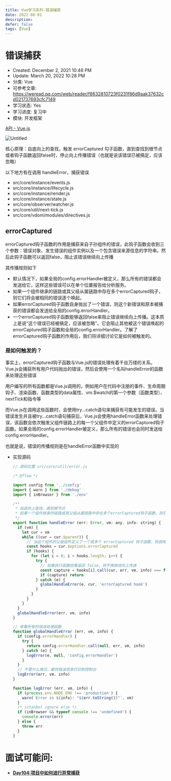```yaml
---
title: Vue学习系列-错误捕获
date: 2022-08-01
description: 
defer: false
tags: [Vue]
---
```


# 错误捕获

- Created: December 2, 2021 10:46 PM
- Update: March 20, 2022 10:28 PM
- 分类: Vue
- 可参考文章: https://weread.qq.com/web/reader/f8632810723f0231f86d9aak37632cd021737693cfc7149
- 学习状态: Yes
- 学习进度: 复习中
- 模块: 开发框架

[API - Vue.js](https://cn.vuejs.org/v2/api/#errorHandler)

![Untitled](./images/Untitled.png)

核心原理：自底向上的查找，触发 errorCaptured 勾子函数，直到查找到根节点或者钩子函数返回false时，停止向上传播错误（也就是说该错误已被搞定，应该忽略）

以下地方有在调用 handleError，捕获错误

- src/core/instance/events.js
- src/core/instance/lifecycle.js
- src/core/instance/render.js
- src/core/instance/state.js
- src/core/observer/watcher.js
- src/core/util/next-tick.js
- src/core/vdom/modules/directives.js

## errorCaptured

errorCaptured钩子函数的作用是捕获来自子孙组件的错误，此钩子函数会收到三个参数：错误对象、发生错误的组件实例以及一个包含错误来源信息的字符串。然后此钩子函数可以返回false，阻止该错误继续向上传播

其传播规则如下

- 默认情况下，如果全局的config.errorHandler被定义，那么所有的错误都会发送给它，这样这些错误可以在单个位置报告给分析服务。
- 如果一个组件继承的链路或其父级从属链路中存在多个errorCaptured钩子，则它们将会被相同的错误逐个唤起。
- 如果errorCaptured钩子函数自身抛出了一个错误，则这个新错误和原本被捕获的错误都会发送给全局的config.errorHandler。
- 一个errorCaptured钩子函数能够返回false来阻止错误继续向上传播。这本质上是说“这个错误已经被搞定，应该被忽略”。它会阻止其他被这个错误唤起的errorCaptured钩子函数和全局的config.errorHandler。了解了errorCaptured钩子函数的作用后，我们将详细讨论它是如何被触发的。

### 是如何触发的？

事实上，errorCaptured钩子函数与Vue.js的错误处理有着千丝万缕的关系。Vue.js会捕获所有用户代码抛出的错误，然后会使用一个名叫handleError的函数来处理这些错误

用户编写的所有函数都是Vue.js调用的，例如用户在代码中注册的事件、生命周期钩子、渲染函数、函数类型的data属性、vm.$watch的第一个参数（函数类型）、nextTick和指令等

而Vue.js在调用这些函数时，会使用try...catch语句来捕获有可能发生的错误。当错误发生并且被try...catch语句捕获后，Vue.js会使用handleError函数来处理错误，该函数会依次触发父组件链路上的每一个父组件中定义的errorCaptured钩子函数。如果全局的config.errorHandler被定义，那么所有的错误也会同时发送给config.errorHandler。

也就是说，错误的传播规则是在handleError函数中实现的

- 实现源码
    
    ```jsx
    // 源码位置 src/core/util/error.js
    
    /* @flow */
    
    import config from '../config'
    import { warn } from './debug'
    import { inBrowser } from './env'
    
    /**
     * 自底向上查找，直到根节点
     * 如果一个组件继承的链路或其父级从属链路中存在多个errorCaptured钩子函数，则它们将会被相同的错误逐个唤起
     */
    export function handleError (err: Error, vm: any, info: string) {
      if (vm) {
        let cur = vm
        while ((cur = cur.$parent)) {
          // 当这个组件的父级组件定义了一个或多个 errorCaptured 钩子函数，则调用这些钩子函数
          const hooks = cur.$options.errorCaptured
          if (hooks) {
            for (let i = 0; i < hooks.length; i++) {
              try {
                // 如果执行函数结果返回 false，则不再继续向上传递
                const capture = hooks[i].call(cur, err, vm, info) === false
                if (capture) return
              } catch (e) {
                globalHandleError(e, cur, 'errorCaptured hook')
              }
            }
          }
        }
      }
      globalHandleError(err, vm, info)
    }
    
    // 收集所有的错误处理函数
    function globalHandleError (err, vm, info) {
      if (config.errorHandler) {
        try {
          return config.errorHandler.call(null, err, vm, info)
        } catch (e) {
          logError(e, null, 'config.errorHandler')
        }
      }
      // 不管什么情况，都将错误信息打印到控制台
      logError(err, vm, info)
    }
    
    function logError (err, vm, info) {
      if (process.env.NODE_ENV !== 'production') {
        warn(`Error in ${info}: "${err.toString()}"`, vm)
      }
      /* istanbul ignore else */
      if (inBrowser && typeof console !== 'undefined') {
        console.error(err)
      } else {
        throw err
      }
    }
    ```
    

# 面试可能问:

- **[Day104:项目中如何进行异常捕获](https://github.com/lgwebdream/FE-Interview/issues/917)**